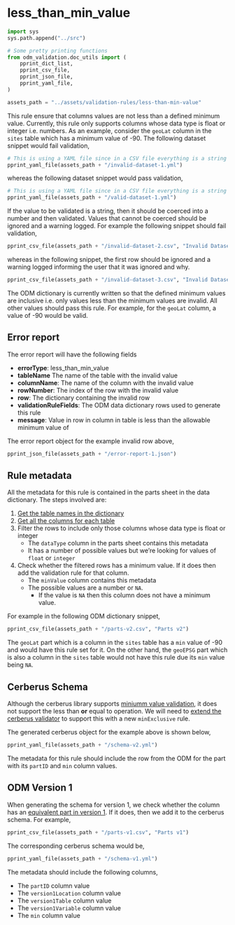 # less_than_min_value

```python
import sys
sys.path.append("../src")

# Some pretty printing functions
from odm_validation.doc_utils import (
    pprint_dict_list,
    pprint_csv_file,
    pprint_json_file,
    pprint_yaml_file,
)

assets_path = "../assets/validation-rules/less-than-min-value"
```


This rule ensure that columns values are not less than a defined minimum value. Currently, this rule only supports columns whose data type is float or integer i.e. numbers. As an example, consider the `geoLat` column in the `sites` table which has a minimum value of -90. The following dataset snippet would fail validation,

```python
# This is using a YAML file since in a CSV file everything is a string by default
pprint_yaml_file(assets_path + "/invalid-dataset-1.yml")
```

whereas the following dataset snippet would pass validation,

```python
# This is using a YAML file since in a CSV file everything is a string by default
pprint_yaml_file(assets_path + "/valid-dataset-1.yml")
```

If the value to be validated is a string, then it should be coerced into a number and then validated. Values that cannot be coerced should be ignored and a warning logged. For example the following snippet should fail validation,

```python
pprint_csv_file(assets_path + "/invalid-dataset-2.csv", "Invalid Dataset")
```

whereas in the following snippet, the first row should be ignored and a warning logged informing the user that it was ignored and why.

```python
pprint_csv_file(assets_path + "/invalid-dataset-3.csv", "Invalid Dataset")
```

The ODM dictionary is currently written so that the defined minimum values are inclusive i.e. only values less than the minimum values are invalid. All other values should pass this rule. For example, for the `geoLat` column, a value of -90 would be valid.

## Error report

The error report will have the following fields

* **errorType**: less_than_min_value
* **tableName** The name of the table with the invalid value
* **columnName**: The name of the column with the invalid value
* **rowNumber**: The index of the row with the invalid value
* **row**: The dictionary containing the invalid row
* **validationRuleFields**: The ODM data dictionary rows used to generate this rule
* **message**: Value <invalid_value> in row <row_index> in column <column_name> in table <table_name> is less than the allowable minimum value of <min_value>

The error report object for the example invalid row above,

```python
pprint_json_file(assets_path + "/error-report-1.json")
```

## Rule metadata

All the metadata for this rule is contained in the parts sheet in the data dictionary. The steps involved are:

1. [Get the table names in the dictionary](../specs/odm-how-tos.md#how-to-get-the-names-of-tables-that-are-part-of-the-odm)
1. [Get all the columns for each table](../specs/odm-how-tos.md#how-to-get-the-names-of-tables-that-are-part-of-the-odm)
2. Filter the rows to include only those columns whose data type is float or integer
    * The `dataType` column in the parts sheet contains this metadata
    * It has a number of possible values but we're looking for values of `float` or `integer`
3. Check whether the filtered rows has a minimum value. If it does then add the validation rule for that column.
    * The `minValue` column contains this metadata
    * The possible values are a number or `NA`.
        * If the value is `NA` then this column does not have a minimum value.

For example in the following ODM dictionary snippet,

```python
pprint_csv_file(assets_path + "/parts-v2.csv", "Parts v2")
```

The `geoLat` part which is a column in the `sites` table has a `min` value of -90 and would have this rule set for it. On the other hand, the `geoEPSG` part which is also a column in the `sites` table would not have this rule due its `min` value being `NA`.

## Cerberus Schema

Although the cerberus library supports [miniumm value validation](https://docs.python-cerberus.org/en/stable/validation-rules.html#min-max), it does not support the less than **or** equal to operation. We will need to [extend the cerberus validator](https://docs.python-cerberus.org/en/stable/customize.html) to support this with a new `minExclusive` rule.

The generated cerberus object for the example above is shown below,

```python
pprint_yaml_file(assets_path + "/schema-v2.yml")
```

The metadata for this rule should include the row from the ODM for the part with its `partID` and `min` column values.

## ODM Version 1

When generating the schema for version 1, we check whether the column has an [equivalent part in version 1](../specs/odm-how-tos.md#getting-the-version-1-equivalent-for-a-part). If it does, then we add it to the cerberus schema. For example,

```python
pprint_csv_file(assets_path + "/parts-v1.csv", "Parts v1")
```

The corresponding cerberus schema would be,

```python
pprint_yaml_file(assets_path + "/schema-v1.yml")
```

The metadata should include the following columns,

* The `partID` column value
* The `version1Location` column value
* The `version1Table` column value
* The `version1Variable` column value
* The `min` column value
